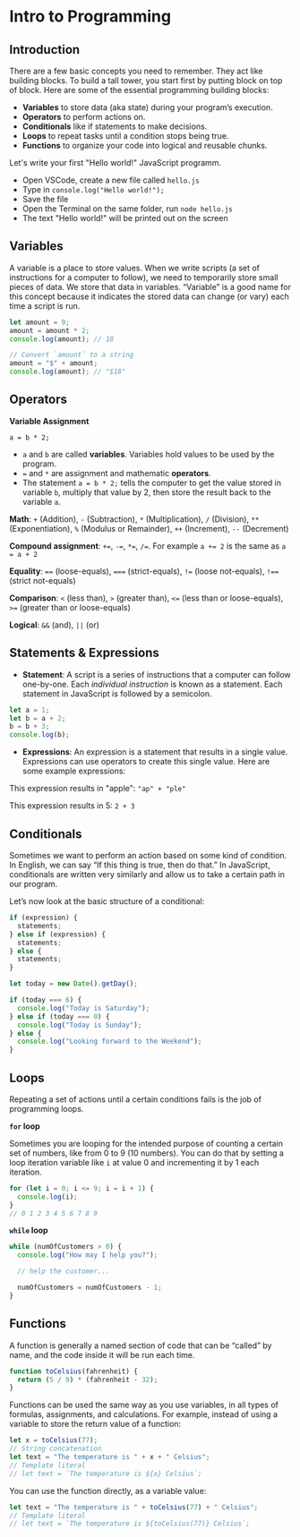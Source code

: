 # Intro to Programming

## Introduction

There are a few basic concepts you need to remember. They act like building blocks. To build a tall tower, you start first by putting block on top of block. Here are some of the essential programming building blocks:

- **Variables** to store data (aka state) during your program’s execution.
- **Operators** to perform actions on.
- **Conditionals** like if statements to make decisions.
- **Loops** to repeat tasks until a condition stops being true.
- **Functions** to organize your code into logical and reusable chunks.

Let's write your first "Hello world!" JavaScript programm.

- Open VSCode, create a new file called `hello.js`
- Type in `console.log("Hello world!");`
- Save the file
- Open the Terminal on the same folder, run `node hello.js`
- The text "Hello world!" will be printed out on the screen

## Variables

A variable is a place to store values. When we write scripts (a set of instructions for a computer to follow), we need to temporarily store small pieces of data. We store that data in variables. “Variable” is a good name for this concept because it indicates the stored data can change (or vary) each time a script is run.

```javascript
let amount = 9;
amount = amount * 2;
console.log(amount); // 18

// Convert `amount` to a string
amount = "$" + amount;
console.log(amount); // "$18"
```

## Operators

**Variable Assignment**

```
a = b * 2;
```

- `a` and `b` are called **variables**. Variables hold values to be used by the program.
- `=` and `*` are assignment and mathematic **operators**.
- The statement `a = b * 2;` tells the computer to get the value stored in variable `b`, multiply that value by 2, then store the result back to the variable `a`.

**Math**: `+` (Addition), `-` (Subtraction), `*` (Multiplication), `/` (Division), `**` (Exponentiation), `%` (Modulus or Remainder), `++` (Increment), `--` (Decrement)

**Compound assignment**: `+=`, `-=`, `*=`, `/=`. For example `a += 2` is the same as `a = a + 2`

**Equality**: `==` (loose-equals), `===` (strict-equals), `!=` (loose not-equals), `!==` (strict not-equals)

**Comparison**: `<` (less than), `>` (greater than), `<=` (less than or loose-equals), `>=` (greater than or loose-equals)

**Logical**: `&&` (and), `||` (or)

## Statements & Expressions

- **Statement**: A script is a series of instructions that a computer can follow one-by-one. Each _individual instruction_ is known as a statement. Each statement in JavaScript is followed by a semicolon.

```javascript
let a = 1;
let b = a + 2;
b = b + 3;
console.log(b);
```

- **Expressions**: An expression is a statement that results in a single value. Expressions can use operators to create this single value. Here are some example expressions:

This expression results in "apple": `"ap" + "ple"`

This expression results in 5: `2 + 3`

## Conditionals

Sometimes we want to perform an action based on some kind of condition. In English, we can say “If this thing is true, then do that.” In JavaScript, conditionals are written very similarly and allow us to take a certain path in our program.

Let’s now look at the basic structure of a conditional:

```javascript
if (expression) {
  statements;
} else if (expression) {
  statements;
} else {
  statements;
}
```

```javascript
let today = new Date().getDay();

if (today === 6) {
  console.log("Today is Saturday");
} else if (today === 0) {
  console.log("Today is Sunday");
} else {
  console.log("Looking forward to the Weekend");
}
```

## Loops

Repeating a set of actions until a certain conditions fails is the job of programming loops.

**`for` loop**

Sometimes you are looping for the intended purpose of counting a certain set of numbers, like from 0 to 9 (10 numbers). You can do that by setting a loop iteration variable like `i` at value 0 and incrementing it by 1 each iteration.

```javascript
for (let i = 0; i <= 9; i = i + 1) {
  console.log(i);
}
// 0 1 2 3 4 5 6 7 8 9
```

**`while` loop**

```javascript
while (numOfCustomers > 0) {
  console.log("How may I help you?");

  // help the customer...

  numOfCustomers = numOfCustomers - 1;
}
```

## Functions

A function is generally a named section of code that can be “called” by name, and the code inside it will be run each time.

```javascript
function toCelsius(fahrenheit) {
  return (5 / 9) * (fahrenheit - 32);
}
```

Functions can be used the same way as you use variables, in all types of formulas, assignments, and calculations. For example, instead of using a variable to store the return value of a function:

```javascript
let x = toCelsius(77);
// String concatenation
let text = "The temperature is " + x + " Celsius";
// Template literal
// let text = `The temperature is ${x} Celsius`;
```

You can use the function directly, as a variable value:

```javascript
let text = "The temperature is " + toCelsius(77) + " Celsius";
// Template literal
// let text = `The temperature is ${toCelsius(77)} Celsius`;
```
